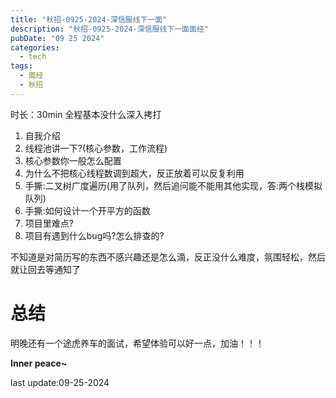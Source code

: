 ```yaml
---
title: "秋招-0925-2024-深信服线下一面"
description: "秋招-0925-2024-深信服线下一面面经"
pubDate: "09 25 2024"
categories:
  - tech
tags:
  - 面经
  - 秋招
---
```


时长：30min 全程基本没什么深入拷打

1. 自我介绍
2. 线程池讲一下?(核心参数，工作流程)
3. 核心参数你一般怎么配置
4. 为什么不把核心线程数调到超大，反正放着可以反复利用
5. 手撕:二叉树广度遍历(用了队列，然后追问能不能用其他实现，答:两个栈模拟队列)
6. 手撕:如何设计一个开平方的函数
7. 项目里难点?
8. 项目有遇到什么bug吗?怎么排查的?

不知道是对简历写的东西不感兴趣还是怎么滴，反正没什么难度，氛围轻松，然后就让回去等通知了

# 总结

明晚还有一个途虎养车的面试，希望体验可以好一点，加油！！！

**Inner peace~**

last update:09-25-2024